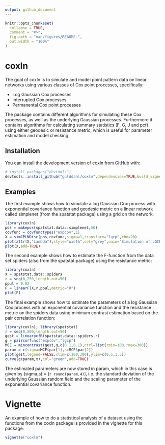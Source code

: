 ```yaml
---
output: github_document
---
```


<!-- README.md is generated from README.Rmd. Please edit that file -->

```r
knitr::opts_chunk$set(
  collapse = TRUE,
  comment = "#>",
  fig.path = "man/figures/README-",
  out.width = "100%"
)
```

# coxln

<!-- badges: start -->
<!-- badges: end -->

The goal of coxln is to simulate and model point pattern data on linear networks using various classes of Cox point processes, specifically:

- Log Gaussian Cox processes
- Interrupted Cox processes
- Permanental Cox point processes

The package contains different algorithms for simulating these Cox processes, as well as the underlying Gaussian processes. Furthermore it contains algorithms for calculating summary statistics (F, G, J and pcf) using either geodesic or resistance metric, which is useful for parameter estimation and model checking.

## Installation

You can install the development version of coxln from [GitHub](https://github.com/) with:

``` r
# install.packages("devtools")
devtools::install_github("gulddahl/coxln",dependencies=TRUE,build_vignettes=TRUE)
```

## Examples

The first example shows how to simulate a log Gaussian Cox process with exponential covariance function and geodesic metric on a linear network called simplenet (from the spatstat package) using a grid on the network.

```r
library(coxln)
pos = makepos(spatstat.data::simplenet,50)
covfunc = covfunctypes("expcov",1)
X = simCPLNDisc(pos,covfunc,sigma=1,transform="lgcp",rho=20)
plot(attr(X,"Lambda"),style="width",col="grey",main="Simulation of LGCP and underlying GRF")
plot(X,add=TRUE)
```

The second example shows how to estimate the F-function from the data set spiders (also from the spatstat package) using the resistance metric:

```r
library(coxln)
X = spatstat.data::spiders
r = seq(0,250,length.out=50)
ppul = 0.02
F = linearF(X,r,ppul,metric="R")
plot(F)
```

The final example shows how to estimate the parameters of a log Gaussian Cox process with an exponential covariance function and the resistance metric on the spiders data using minimum contrast estimation based on the pair correlation function:

```r
library(coxln); library(spatstat)
r = seq(0,500,length.out=50)
gest = linearpcfR(spatstat.data::spiders,r)
g = paircorfunc("expcov","lgcp")
MCE = mincontrast(gest,g,c(0.1,0.1),ctrl=list(rmin=100,rmax=300))
param = c(sigma=MCE$par[1],s=MCE$par[2])
plot(gest,legend=FALSE,xlim=c(100,300),ylim=c(0.5,1.5))
curve(g(param,x),col="green",add=TRUE)
```

The estimated parameters are now stored in param, which in this case is given by (sigma,s) = (`r round(param,4)`), i.e. the standard deviation of the underlying Gaussian random field and the scaling parameter of the exponential covariance function. 

# Vignette

An example of how to do a statistical analysis of a dataset using the functions from the coxln package is provided in the vignette for this package:

```r
vignette("coxln")
```
